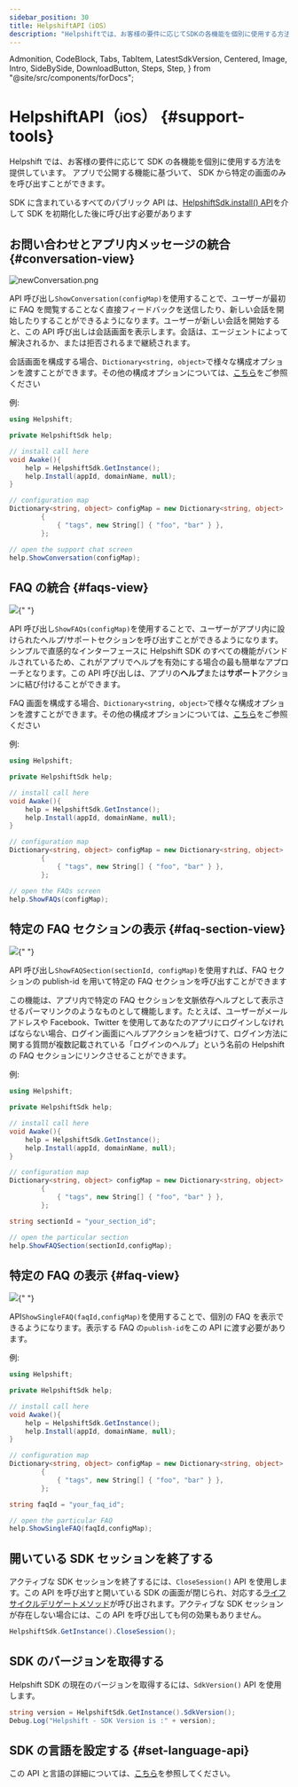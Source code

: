 ```yaml
---
sidebar_position: 30
title: HelpshiftAPI（iOS）
description: "Helpshiftでは、お客様の要件に応じてSDKの各機能を個別に使用する方法を提供しています。アプリで公開する機能に基づいて、SDKから特定の画面のみを呼び出すことができます。"
---
```


  Admonition,
  CodeBlock,
  Tabs,
  TabItem,
  LatestSdkVersion,
  Centered,
  Image,
  Intro,
  SideBySide,
  DownloadButton,
  Steps,
  Step,
} from "@site/src/components/forDocs";

# HelpshiftAPI（<small>iOS</small>） {#support-tools}

<Intro>

Helpshift では、お客様の要件に応じて SDK の各機能を個別に使用する方法を提供しています。
アプリで公開する機能に基づいて、
SDK から特定の画面のみを呼び出すことができます。

</Intro>

<Admonition type="info" title="注意">

SDK に含まれているすべてのパブリック API は、[HelpshiftSdk.install() API](/sdkx-unity/getting-started-ios#initializing)を介して SDK を初期化した後に呼び出す必要があります

</Admonition>

## お問い合わせとアプリ内メッセージの統合 {#conversation-view}

<Centered width="major">

![newConversation.png](/static/books/sdkx_ios/Show-Conversation.png "Show-Conversation.png")

</Centered>

API 呼び出し`ShowConversation(configMap)`を使用することで、ユーザーが最初に FAQ を閲覧することなく直接フィードバックを送信したり、新しい会話を開始したりすることができるようになります。ユーザーが新しい会話を開始すると、この API 呼び出しは会話画面を表示します。会話は、エージェントによって解決されるか、または拒否されるまで継続されます。

会話画面を構成する場合、`Dictionary<string, object>`で様々な構成オプションを渡すことができます。その他の構成オプションについては、[こちら](/sdkx-unity/sdk-configuration-ios)をご参照ください

例:

```csharp
using Helpshift;

private HelpshiftSdk help;

// install call here
void Awake(){
    help = HelpshiftSdk.GetInstance();
    help.Install(appId, domainName, null);
}

// configuration map
Dictionary<string, object> configMap = new Dictionary<string, object>
        {
            { "tags", new String[] { "foo", "bar" } },
        };

// open the support chat screen
help.ShowConversation(configMap);
```

## FAQ の統合 {#faqs-view}

<Centered >

<Image src="/static/books/sdkx_ios/show_faqs.png" width="full" />{" "}

</Centered>

API 呼び出し`ShowFAQs(configMap)`を使用することで、ユーザーがアプリ内に設けられたヘルプ/サポートセクションを呼び出すことができるようになります。シンプルで直感的なインターフェースに Helpshift SDK のすべての機能がバンドルされているため、これがアプリでヘルプを有効にする場合の最も簡単なアプローチとなります。この API 呼び出しは、アプリの**ヘルプ**または**サポート**アクションに結び付けることができます。

FAQ 画面を構成する場合、`Dictionary<string, object>`で様々な構成オプションを渡すことができます。その他の構成オプションについては、[こちら](/sdkx-unity/sdk-configuration-ios)をご参照ください

例:

```csharp
using Helpshift;

private HelpshiftSdk help;

// install call here
void Awake(){
    help = HelpshiftSdk.GetInstance();
    help.Install(appId, domainName, null);
}

// configuration map
Dictionary<string, object> configMap = new Dictionary<string, object>
        {
            { "tags", new String[] { "foo", "bar" } },
        };

// open the FAQs screen
help.ShowFAQs(configMap);
```

## 特定の FAQ セクションの表示 {#faq-section-view}

<Centered >

<Image src="/static/books/sdkx_ios/show_section.png" width="full" />{" "}

</Centered>

API 呼び出し`ShowFAQSection(sectionId, configMap)`を使用すれば、FAQ セクションの publish-id を用いて特定の FAQ セクションを呼び出すことができます

この機能は、アプリ内で特定の FAQ セクションを文脈依存ヘルプとして表示させるパーマリンクのようなものとして機能します。たとえば、ユーザーがメールアドレスや Facebook、Twitter を使用してあなたのアプリにログインしなければならない場合、ログイン画面にヘルプアクションを紐づけて、ログイン方法に関する質問が複数記載されている「ログインのヘルプ」という名前の Helpshift の FAQ セクションにリンクさせることができます。

例:

```csharp
using Helpshift;

private HelpshiftSdk help;

// install call here
void Awake(){
    help = HelpshiftSdk.GetInstance();
    help.Install(appId, domainName, null);
}

// configuration map
Dictionary<string, object> configMap = new Dictionary<string, object>
        {
            { "tags", new String[] { "foo", "bar" } },
        };

string sectionId = "your_section_id";

// open the particular section
help.ShowFAQSection(sectionId,configMap);
```

## 特定の FAQ の表示 {#faq-view}

<Centered >

<Image src="/static/books/sdkx_ios/show_single_faq.png" width="full" />{" "}

</Centered>

API`ShowSingleFAQ(faqId,configMap)`を使用することで、個別の FAQ を表示できるようになります。表示する FAQ の`publish-id`をこの API に渡す必要があります。

例:

```csharp
using Helpshift;

private HelpshiftSdk help;

// install call here
void Awake(){
    help = HelpshiftSdk.GetInstance();
    help.Install(appId, domainName, null);
}

// configuration map
Dictionary<string, object> configMap = new Dictionary<string, object>
        {
            { "tags", new String[] { "foo", "bar" } },
        };

string faqId = "your_faq_id";

// open the particular FAQ
help.ShowSingleFAQ(faqId,configMap);
```

## 開いている SDK セッションを終了する

アクティブな SDK セッションを終了するには、`CloseSession()` API を使用します。この API を呼び出すと開いている SDK の画面が閉じられ、対応する[ライフサイクルデリゲートメソッド](/sdkx-unity/delegates-ios/#session-delegates)が呼び出されます。アクティブな SDK セッションが存在しない場合には、この API を呼び出しても何の効果もありません。

```csharp
HelpshiftSdk.GetInstance().CloseSession();
```

## SDK のバージョンを取得する

Helpshift SDK の現在のバージョンを取得するには、`SdkVersion()` API を使用します。

```csharp
string version = HelpshiftSdk.GetInstance().SdkVersion();
Debug.Log("Helpshift - SDK Version is :" + version);
```

## SDK の言語を設定する {#set-language-api}

この API と言語の詳細については、[こちら](/sdkx-unity/i18n-ios/)を参照してください。
